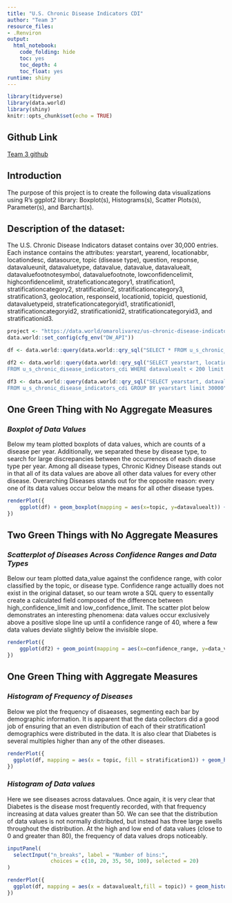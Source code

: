 ```yaml
---
title: "U.S. Chronic Disease Indicators CDI"
author: "Team 3"
resource_files:
- .Renviron
output:
  html_notebook:
    code_folding: hide
    toc: yes
    toc_depth: 4
    toc_float: yes
runtime: shiny
---
```


```r
library(tidyverse)
library(data.world)
library(shiny)
knitr::opts_chunk$set(echo = TRUE)
```

## **Github Link** 
[Team 3 github](https://github.com/KassPerez/DVProject2)

## **Introduction** 
The purpose of this project is to create the following data visualizations using R's ggplot2 library: Boxplot(s), Histograms(s), Scatter Plots(s), Parameter(s), and Barchart(s). 

## **Description of the dataset:** 
The U.S. Chronic Disease Indicators dataset contains over 30,000 entries. Each instance contains the attributes: yearstart, yearend, locationabbr, locationdesc, datasource, topic (disease type), question, response, datavalueunit, datavaluetype, datavalue, datavalue, datavaluealt, datavaluefootnotesymbol, datavaluefootnote, lowconfidencelimit, highconfidencelimit, strateficationcategory1, stratification1, stratificationcategory2, stratification2, stratificationcategory3, stratification3, geolocation, responseid, locationid, topicid, questionid, datavaluetypeid, strateficationcategoryid1, stratificationid1, stratificationcategoryid2, stratificationid2, stratificationcategoryid3, and stratificationid3.

```r
project <- "https://data.world/omarolivarez/us-chronic-disease-indicators"
data.world::set_config(cfg_env("DW_API"))

df <- data.world::query(data.world::qry_sql("SELECT * FROM u_s_chronic_disease_indicators_cdi LIMIT 30000"), dataset = project)

df2 <- data.world::query(data.world::qry_sql("SELECT yearstart, locationabbr as state, topic, datavaluealt as data_value,(highconfidencelimit - lowconfidencelimit) as confidence_range
FROM u_s_chronic_disease_indicators_cdi WHERE datavaluealt < 200 limit 30000"), dataset = project)

df3 <- data.world::query(data.world::qry_sql("SELECT yearstart, datavaluealt as data_value
FROM u_s_chronic_disease_indicators_cdi GROUP BY yearstart limit 30000"), dataset = project)
```

## One Green Thing with No Aggregate Measures 
### *Boxplot of Data Values* 
Below my team plotted boxplots of data values, which are counts of a disease per year. Additionally, we separated these by disease type, to search for large discrepancies between the occurrences of each disease type per year. Among all disease types, Chronic Kidney Disease stands out in that all of its data values are above all other data values for every other disease. Overarching Diseases stands out for the opposite reason: every one of its data values occur below the means for all other disease types. 

```r

renderPlot({
    ggplot(df) + geom_boxplot(mapping = aes(x=topic, y=datavaluealt)) +   theme(axis.text.x = element_text(angle = 90, hjust = 1)) 
})
```

## Two Green Things with No Aggregate Measures 
### *Scatterplot of Diseases Across Confidence Ranges and Data Types*
Below our team plotted data_value against the confidence range, with color classified by the topic, or disease type. Confidence range actuallly does not exist in the original dataset, so our team wrote a SQL query to essentally create a calculated field composed of the difference between high_confidence_limit and low_confidence_limit. The scatter plot below demonstrates an interesting phenomena: data values occur exclusively above a positive slope line up until a confidence range of 40, where a few data values deviate slightly below the invisible slope.

```r

renderPlot({
    ggplot(df2) + geom_point(mapping = aes(x=confidence_range, y=data_value, color=topic))
})
```


## One Green Thing with Aggregate Measures 
### *Histogram of Frequency of Diseases*
Below we plot the frequency of disaeases, segmenting each bar by demographic information. It is apparent that the data collectors did a good job of ensuring that an even distribution of each of their stratification1 demographics were distributed in the data. It is also clear that Diabetes is several multiples higher than any of the other diseases.

```r

renderPlot({
  ggplot(df, mapping = aes(x = topic, fill = stratification1)) + geom_histogram(bins = 1, stat="count") +   theme(axis.text.x = element_text(angle = 90, hjust = 1)) 
})

```
### *Histogram of Data values*
Here we see diseases across datavalues. Once again, it is very clear that Diabetes is the disease most frequently recorded, with that frequency increasing at data values greater than 50. We can see that the distribution of data values is not normally distributed, but instead has three large swells throughout the distribution. At the high and low end of data values (close to 0 and greater than 80), the frequency of data values drops noticeably.

```r

inputPanel(
  selectInput("n_breaks", label = "Number of bins:",
              choices = c(10, 20, 35, 50, 100), selected = 20)
)

renderPlot({
  ggplot(df, mapping = aes(x = datavaluealt,fill = topic)) + geom_histogram(bins=input$n_breaks) + xlim(0, 100)
})

```



